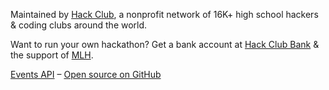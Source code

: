 Maintained by [Hack&nbsp;Club](https://hackclub.com/), a nonprofit network of 16K+ high school hackers & coding clubs around the world.

Want to run your own hackathon? Get a bank account at [Hack&nbsp;Club Bank](https://hackclub.com/bank/) & the support of [MLH](https://mlh.io).

[Events API](/data) – [Open source on GitHub](https://github.com/hackclub/hackathons)
